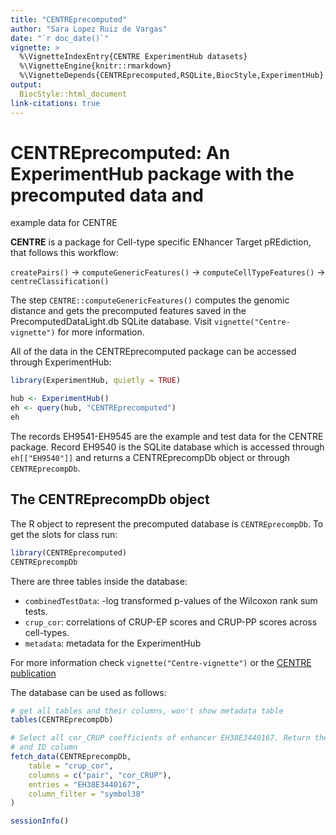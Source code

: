 ```yaml
---
title: "CENTREprecomputed"
author: "Sara Lopez Ruiz de Vargas"
date: "`r doc_date()`"
vignette: >
  %\VignetteIndexEntry{CENTRE ExperimentHub datasets}
  %\VignetteEngine{knitr::rmarkdown}
  %\VignetteDepends{CENTREprecomputed,RSQLite,BiocStyle,ExperimentHub}
output: 
  BiocStyle::html_document
link-citations: true
---
```


# CENTREprecomputed: An ExperimentHub package with the precomputed data and 
example data for CENTRE

**CENTRE** is a package for Cell-type specific ENhancer Target pREdiction, that 
follows this workflow: 

`createPairs()` -> `computeGenericFeatures()` -> `computeCellTypeFeatures()` -> 
`centreClassification()`

The step `CENTRE::computeGenericFeatures()` computes the genomic distance and 
gets the precomputed features saved in the PrecomputedDataLight.db 
SQLite database. Visit `vignette("Centre-vignette")` for more information.

All of the data in the CENTREprecomputed package can be accessed through 
ExperimentHub:

```r
library(ExperimentHub, quietly = TRUE)
```

```r
hub <- ExperimentHub()
eh <- query(hub, "CENTREprecomputed")
eh
```

The records EH9541-EH9545 are the example and test data for the CENTRE package.
Record EH9540 is the SQLite database which is accessed through `eh[["EH9540"]]` 
and returns a CENTREprecompDb object or through `CENTREprecompDb`.

## The CENTREprecompDb object

The R object to represent the precomputed database is `CENTREprecompDb`. 
To get the slots for class run: 
```r
library(CENTREprecomputed)
CENTREprecompDb
```

There are three tables inside the database: 

- `combinedTestData`: -log transformed p-values of the Wilcoxon rank sum tests.
- `crup_cor`: correlations of CRUP-EP scores and CRUP-PP scores across 
cell-types.
- `metadata`: metadata for the ExperimentHub

For more information check `vignette("Centre-vignette")` or the 
[CENTRE publication](https://academic.oup.com/bioinformatics/article/39/11/btad687/7429396?searchresult=1) 

The database can be used as follows: 
```r
# get all tables and their columns, won't show metadata table
tables(CENTREprecompDb)

# Select all cor_CRUP coefficients of enhancer EH38E3440167. Return the pair
# and ID column
fetch_data(CENTREprecompDb,
    table = "crup_cor",
    columns = c("pair", "cor_CRUP"),
    entries = "EH38E3440167",
    column_filter = "symbol38"
)
```

```r
sessionInfo()
```
